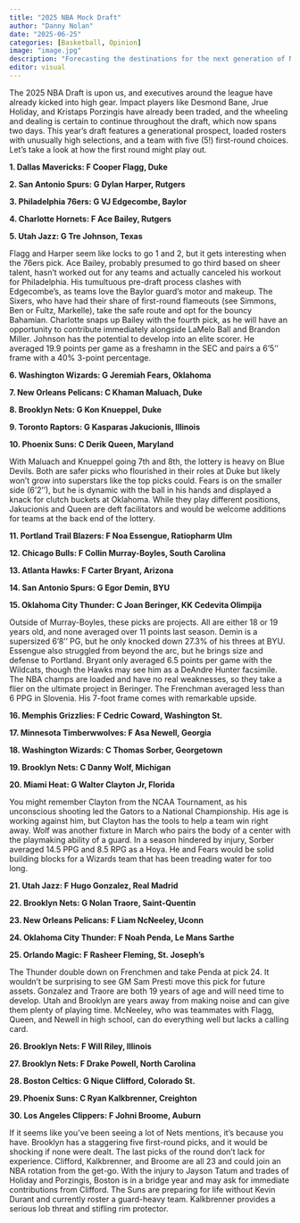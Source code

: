 ```yaml
---
title: "2025 NBA Mock Draft"
author: "Danny Nolan"
date: "2025-06-25"
categories: [Basketball, Opinion]
image: "image.jpg"
description: "Forecasting the destinations for the next generation of NBA stars."
editor: visual
---
```


The 2025 NBA Draft is upon us, and executives around the league have already kicked into high gear. Impact players like Desmond Bane, Jrue Holiday, and Kristaps Porzingis have already been traded, and the wheeling and dealing is certain to continue throughout the draft, which now spans two days. This year's draft features a generational prospect, loaded rosters with unusually high selections, and a team with five (5!) first-round choices. Let's take a look at how the first round might play out.

**1. Dallas Mavericks: F Cooper Flagg, Duke**

**2. San Antonio Spurs: G Dylan Harper, Rutgers**

**3. Philadelphia 76ers: G VJ Edgecombe, Baylor**

**4. Charlotte Hornets: F Ace Bailey, Rutgers**

**5. Utah Jazz: G Tre Johnson, Texas**

Flagg and Harper seem like locks to go 1 and 2, but it gets interesting when the 76ers pick. Ace Bailey, probably presumed to go third based on sheer talent, hasn't worked out for any teams and actually canceled his workout for Philadelphia. His tumultuous pre-draft process clashes with Edgecombe's, as teams love the Baylor guard's motor and makeup. The Sixers, who have had their share of first-round flameouts (see Simmons, Ben or Fultz, Markelle), take the safe route and opt for the bouncy Bahamian. Charlotte snaps up Bailey with the fourth pick, as he will have an opportunity to contribute immediately alongside LaMelo Ball and Brandon Miller. Johnson has the potential to develop into an elite scorer. He averaged 19.9 points per game as a freshamn in the SEC and pairs a 6'5'' frame with a 40% 3-point percentage.

**6. Washington Wizards: G Jeremiah Fears, Oklahoma**

**7. New Orleans Pelicans: C Khaman Maluach, Duke**

**8. Brooklyn Nets: G Kon Knueppel, Duke**

**9. Toronto Raptors: G Kasparas Jakucionis, Illinois**

**10. Phoenix Suns: C Derik Queen, Maryland**

With Maluach and Knueppel going 7th and 8th, the lottery is heavy on Blue Devils. Both are safer picks who flourished in their roles at Duke but likely won't grow into superstars like the top picks could. Fears is on the smaller side (6'2''), but he is dynamic with the ball in his hands and displayed a knack for clutch buckets at Oklahoma. While they play different positions, Jakucionis and Queen are deft facilitators and would be welcome additions for teams at the back end of the lottery.

**11. Portland Trail Blazers: F Noa Essengue, Ratiopharm Ulm**

**12. Chicago Bulls: F Collin Murray-Boyles, South Carolina**

**13. Atlanta Hawks: F Carter Bryant, Arizona**

**14. San Antonio Spurs: G Egor Demin, BYU**

**15. Oklahoma City Thunder: C Joan Beringer, KK Cedevita Olimpija**

Outside of Murray-Boyles, these picks are projects. All are either 18 or 19 years old, and none averaged over 11 points last season. Demin is a supersized 6'8'' PG, but he only knocked down 27.3% of his threes at BYU. Essengue also struggled from beyond the arc, but he brings size and defense to Portland. Bryant only averaged 6.5 points per game with the Wildcats, though the Hawks may see him as a DeAndre Hunter facsimile. The NBA champs are loaded and have no real weaknesses, so they take a flier on the ultimate project in Beringer. The Frenchman averaged less than 6 PPG in Slovenia. His 7-foot frame comes with remarkable upside.

**16. Memphis Grizzlies: F Cedric Coward, Washington St.**

**17. Minnesota Timberwwolves: F Asa Newell, Georgia**

**18. Washington Wizards: C Thomas Sorber, Georgetown**

**19. Brooklyn Nets: C Danny Wolf, Michigan**

**20. Miami Heat: G Walter Clayton Jr, Florida**

You might remember Clayton from the NCAA Tournament, as his unconscious shooting led the Gators to a National Championship. His age is working against him, but Clayton has the tools to help a team win right away. Wolf was another fixture in March who pairs the body of a center with the playmaking ability of a guard. In a season hindered by injury, Sorber averaged 14.5 PPG and 8.5 RPG as a Hoya. He and Fears would be solid building blocks for a Wizards team that has been treading water for too long.

**21. Utah Jazz: F Hugo Gonzalez, Real Madrid**

**22. Brooklyn Nets: G Nolan Traore, Saint-Quentin**

**23. New Orleans Pelicans: F Liam NcNeeley, Uconn**

**24. Oklahoma City Thunder: F Noah Penda, Le Mans Sarthe**

**25. Orlando Magic: F Rasheer Fleming, St. Joseph's**

The Thunder double down on Frenchmen and take Penda at pick 24. It wouldn't be surprising to see GM Sam Presti move this pick for future assets. Gonzalez and Traore are both 19 years of age and will need time to develop. Utah and Brooklyn are years away from making noise and can give them plenty of playing time. McNeeley, who was teammates with Flagg, Queen, and Newell in high school, can do everything well but lacks a calling card.

**26. Brooklyn Nets: F Will Riley, Illinois**

**27. Brooklyn Nets: F Drake Powell, North Carolina**

**28. Boston Celtics: G Nique Clifford, Colorado St.**

**29. Phoenix Suns: C Ryan Kalkbrenner, Creighton**

**30. Los Angeles Clippers: F Johni Broome, Auburn**

If it seems like you've been seeing a lot of Nets mentions, it's because you have. Brooklyn has a staggering five first-round picks, and it would be shocking if none were dealt. The last picks of the round don't lack for experience. Clifford, Kalkbrenner, and Broome are all 23 and could join an NBA rotation from the get-go. With the injury to Jayson Tatum and trades of Holiday and Porzingis, Boston is in a bridge year and may ask for immediate contributions from Clifford. The Suns are preparing for life without Kevin Durant and currently roster a guard-heavy team. Kalkbrenner provides a serious lob threat and stifling rim protector.
